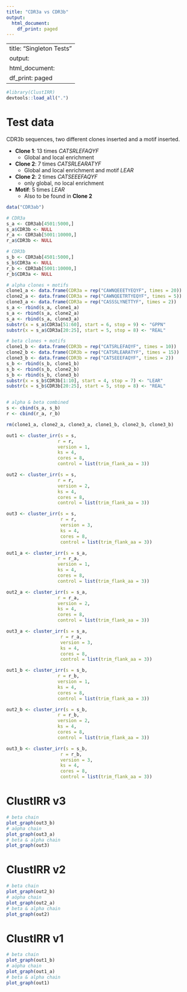 ```yaml
---
title: "CDR3a vs CDR3b"
output:
  html_document:
    df_print: paged
---
```


---
title: "Singleton Tests"
output:
  html_document:
    df_print: paged
---

```r
#library(ClustIRR)
devtools::load_all(".")

```

# Test data

CDR3b sequences, two different clones inserted and a motif inserted.

* **Clone 1**: 13 times *CATSRLEFAQYF* 
  * Global and local enrichment
* **Clone 2**: 7 times *CATSRLEARATYF* 
  * Global and local enrichment and motif *LEAR*
* **Clone 2**: 2 times *CATSEEEFAQYF* 
  * only global, no local enrichment
* **Motif**: 5 times *LEAR* 
  * Also to be found in **Clone 2**

```r
data("CDR3ab")

# CDR3a
s_a <- CDR3ab[4501:5000,]
s_a$CDR3b <- NULL
r_a <- CDR3ab[5001:10000,]
r_a$CDR3b <- NULL

# CDR3b
s_b <- CDR3ab[4501:5000,]
s_b$CDR3a <- NULL
r_b <- CDR3ab[5001:10000,]
r_b$CDR3a <- NULL

# alpha clones + motifs
clone1_a <- data.frame(CDR3a = rep("CAWNQEEETYEQYF", times = 20))
clone2_a <- data.frame(CDR3a = rep("CAWNQEETRTYEQYF", times = 5))
clone3_a <- data.frame(CDR3a = rep("CASSSLYNETTYF", times = 2)) 
s_a <- rbind(s_a, clone1_a)
s_a <- rbind(s_a, clone2_a)
s_a <- rbind(s_a, clone3_a)
substr(x = s_a$CDR3a[51:60], start = 6, stop = 9) <- "GPPN"
substr(x = s_a$CDR3a[20:25], start = 5, stop = 8) <- "REAL"

# beta clones + motifs
clone1_b <- data.frame(CDR3b = rep("CATSRLEFAQYF", times = 10))
clone2_b <- data.frame(CDR3b = rep("CATSRLEARATYF", times = 15))
clone3_b <- data.frame(CDR3b = rep("CATSEEEFAQYF", times = 2))
s_b <- rbind(s_b, clone1_b)
s_b <- rbind(s_b, clone2_b)
s_b <- rbind(s_b, clone3_b)
substr(x = s_b$CDR3b[1:10], start = 4, stop = 7) <- "LEAR"
substr(x = s_b$CDR3b[20:25], start = 5, stop = 8) <- "REAL"


# alpha & beta combined
s <- cbind(s_a, s_b)
r <- cbind(r_a, r_b)

rm(clone1_a, clone2_a, clone3_a, clone1_b, clone2_b, clone3_b)

```


```r
out1 <- cluster_irr(s = s,
                   r = r,
                   version = 1,
                   ks = 4,
                   cores = 8,
                   control = list(trim_flank_aa = 3))

out2 <- cluster_irr(s = s,
                   r = r,
                   version = 2,
                   ks = 4,
                   cores = 8,
                   control = list(trim_flank_aa = 3))

out3 <- cluster_irr(s = s,
                    r = r,
                    version = 3,
                    ks = 4,
                    cores = 8,
                    control = list(trim_flank_aa = 3))
```

```r
out1_a <- cluster_irr(s = s_a,
                   r = r_a,
                   version = 1,
                   ks = 4,
                   cores = 8,
                   control = list(trim_flank_aa = 3))

out2_a <- cluster_irr(s = s_a,
                   r = r_a,
                   version = 2,
                   ks = 4,
                   cores = 8,
                   control = list(trim_flank_aa = 3))

out3_a <- cluster_irr(s = s_a,
                    r = r_a,
                    version = 3,
                    ks = 4,
                    cores = 8,
                    control = list(trim_flank_aa = 3))
```


```r
out1_b <- cluster_irr(s = s_b,
                   r = r_b,
                   version = 1,
                   ks = 4,
                   cores = 8,
                   control = list(trim_flank_aa = 3))

out2_b <- cluster_irr(s = s_b,
                   r = r_b,
                   version = 2,
                   ks = 4,
                   cores = 8,
                   control = list(trim_flank_aa = 3))

out3_b <- cluster_irr(s = s_b,
                    r = r_b,
                    version = 3,
                    ks = 4,
                    cores = 8,
                    control = list(trim_flank_aa = 3))
```

# ClustIRR v3

```r
# beta chain
plot_graph(out3_b)
# aöpha chain
plot_graph(out3_a)
# beta & alpha chain
plot_graph(out3)
```

# ClustIRR v2

```r
# beta chain
plot_graph(out2_b)
# aöpha chain
plot_graph(out2_a)
# beta & alpha chain
plot_graph(out2)
```

# ClustIRR v1

```r
# beta chain
plot_graph(out1_b)
# aöpha chain
plot_graph(out1_a)
# beta & alpha chain
plot_graph(out1)
```


